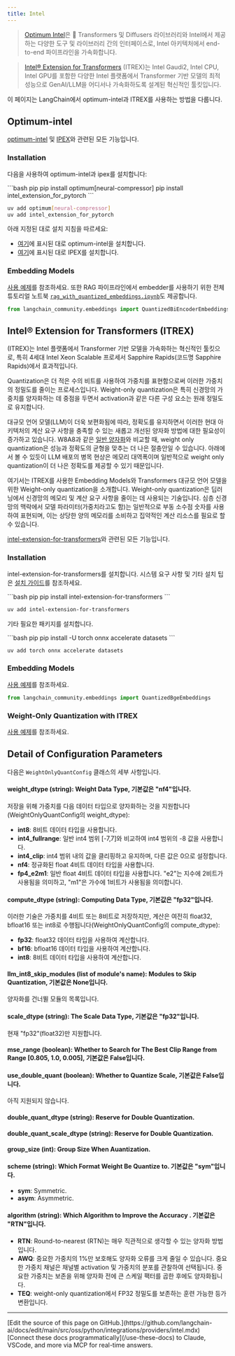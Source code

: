 ```yaml
---
title: Intel
---
```


>[Optimum Intel](https://github.com/huggingface/optimum-intel?tab=readme-ov-file#optimum-intel)은 🤗 Transformers 및 Diffusers 라이브러리와 Intel에서 제공하는 다양한 도구 및 라이브러리 간의 인터페이스로, Intel 아키텍처에서 end-to-end 파이프라인을 가속화합니다.

>[Intel® Extension for Transformers](https://github.com/intel/intel-extension-for-transformers?tab=readme-ov-file#intel-extension-for-transformers) (ITREX)는 Intel Gaudi2, Intel CPU, Intel GPU를 포함한 다양한 Intel 플랫폼에서 Transformer 기반 모델의 최적 성능으로 GenAI/LLM을 어디서나 가속화하도록 설계된 혁신적인 툴킷입니다.

이 페이지는 LangChain에서 optimum-intel과 ITREX를 사용하는 방법을 다룹니다.

## Optimum-intel

[optimum-intel](https://github.com/huggingface/optimum-intel.git) 및 [IPEX](https://github.com/intel/intel-extension-for-pytorch)와 관련된 모든 기능입니다.

### Installation

다음을 사용하여 optimum-intel과 ipex를 설치합니다:

<CodeGroup>
```bash pip
pip install optimum[neural-compressor]
pip install intel_extension_for_pytorch
```

```bash uv
uv add optimum[neural-compressor]
uv add intel_extension_for_pytorch
```
</CodeGroup>

아래 지정된 대로 설치 지침을 따르세요:

* [여기](https://github.com/huggingface/optimum-intel)에 표시된 대로 optimum-intel을 설치합니다.
* [여기](https://intel.github.io/intel-extension-for-pytorch/index.html#installation?platform=cpu&version=v2.2.0%2Bcpu)에 표시된 대로 IPEX를 설치합니다.

### Embedding Models

[사용 예제](/oss/python/integrations/text_embedding/optimum_intel)를 참조하세요.
또한 RAG 파이프라인에서 embedder를 사용하기 위한 전체 튜토리얼 노트북 [`rag_with_quantized_embeddings.ipynb`](https://github.com/langchain-ai/langchain/blob/v0.3/cookbook/rag_with_quantized_embeddings.ipynb)도 제공합니다.

```python
from langchain_community.embeddings import QuantizedBiEncoderEmbeddings
```

## Intel® Extension for Transformers (ITREX)
(ITREX)는 Intel 플랫폼에서 Transformer 기반 모델을 가속화하는 혁신적인 툴킷으로, 특히 4세대 Intel Xeon Scalable 프로세서 Sapphire Rapids(코드명 Sapphire Rapids)에서 효과적입니다.

Quantization은 더 적은 수의 비트를 사용하여 가중치를 표현함으로써 이러한 가중치의 정밀도를 줄이는 프로세스입니다. Weight-only quantization은 특히 신경망의 가중치를 양자화하는 데 중점을 두면서 activation과 같은 다른 구성 요소는 원래 정밀도로 유지합니다.

대규모 언어 모델(LLM)이 더욱 보편화됨에 따라, 정확도를 유지하면서 이러한 현대 아키텍처의 계산 요구 사항을 충족할 수 있는 새롭고 개선된 양자화 방법에 대한 필요성이 증가하고 있습니다. W8A8과 같은 [일반 양자화](https://github.com/intel/intel-extension-for-transformers/blob/main/docs/quantization.md)와 비교할 때, weight only quantization은 성능과 정확도의 균형을 맞추는 더 나은 절충안일 수 있습니다. 아래에서 볼 수 있듯이 LLM 배포의 병목 현상은 메모리 대역폭이며 일반적으로 weight only quantization이 더 나은 정확도를 제공할 수 있기 때문입니다.

여기서는 ITREX를 사용한 Embedding Models와 Transformers 대규모 언어 모델을 위한 Weight-only quantization을 소개합니다. Weight-only quantization은 딥러닝에서 신경망의 메모리 및 계산 요구 사항을 줄이는 데 사용되는 기술입니다. 심층 신경망의 맥락에서 모델 파라미터(가중치라고도 함)는 일반적으로 부동 소수점 숫자를 사용하여 표현되며, 이는 상당한 양의 메모리를 소비하고 집약적인 계산 리소스를 필요로 할 수 있습니다.

[intel-extension-for-transformers](https://github.com/intel/intel-extension-for-transformers)와 관련된 모든 기능입니다.

### Installation

intel-extension-for-transformers를 설치합니다. 시스템 요구 사항 및 기타 설치 팁은 [설치 가이드](https://github.com/intel/intel-extension-for-transformers/blob/main/docs/installation.md)를 참조하세요.

<CodeGroup>
```bash pip
pip install intel-extension-for-transformers
```

```bash uv
uv add intel-extension-for-transformers
```
</CodeGroup>

기타 필요한 패키지를 설치합니다.

<CodeGroup>
```bash pip
pip install -U torch onnx accelerate datasets
```

```bash uv
uv add torch onnx accelerate datasets
```
</CodeGroup>

### Embedding Models

[사용 예제](/oss/python/integrations/text_embedding/itrex)를 참조하세요.

```python
from langchain_community.embeddings import QuantizedBgeEmbeddings
```

### Weight-Only Quantization with ITREX

[사용 예제](/oss/python/integrations/llms/weight_only_quantization)를 참조하세요.

## Detail of Configuration Parameters

다음은 `WeightOnlyQuantConfig` 클래스의 세부 사항입니다.

#### weight_dtype (string): Weight Data Type, 기본값은 "nf4"입니다.
저장을 위해 가중치를 다음 데이터 타입으로 양자화하는 것을 지원합니다(WeightOnlyQuantConfig의 weight_dtype):
* **int8**: 8비트 데이터 타입을 사용합니다.
* **int4_fullrange**: 일반 int4 범위 [-7,7]와 비교하여 int4 범위의 -8 값을 사용합니다.
* **int4_clip**: int4 범위 내의 값을 클리핑하고 유지하며, 다른 값은 0으로 설정합니다.
* **nf4**: 정규화된 float 4비트 데이터 타입을 사용합니다.
* **fp4_e2m1**: 일반 float 4비트 데이터 타입을 사용합니다. "e2"는 지수에 2비트가 사용됨을 의미하고, "m1"은 가수에 1비트가 사용됨을 의미합니다.

#### compute_dtype (string): Computing Data Type, 기본값은 "fp32"입니다.
이러한 기술은 가중치를 4비트 또는 8비트로 저장하지만, 계산은 여전히 float32, bfloat16 또는 int8로 수행됩니다(WeightOnlyQuantConfig의 compute_dtype):
* **fp32**: float32 데이터 타입을 사용하여 계산합니다.
* **bf16**: bfloat16 데이터 타입을 사용하여 계산합니다.
* **int8**: 8비트 데이터 타입을 사용하여 계산합니다.

#### llm_int8_skip_modules (list of module's name): Modules to Skip Quantization, 기본값은 None입니다.
양자화를 건너뛸 모듈의 목록입니다.

#### scale_dtype (string): The Scale Data Type, 기본값은 "fp32"입니다.
현재 "fp32"(float32)만 지원합니다.

#### mse_range (boolean): Whether to Search for The Best Clip Range from Range [0.805, 1.0, 0.005], 기본값은 False입니다.
#### use_double_quant (boolean): Whether to Quantize Scale, 기본값은 False입니다.
아직 지원되지 않습니다.
#### double_quant_dtype (string): Reserve for Double Quantization.
#### double_quant_scale_dtype (string): Reserve for Double Quantization.
#### group_size (int): Group Size When Auantization.
#### scheme (string): Which Format Weight Be Quantize to. 기본값은 "sym"입니다.
* **sym**: Symmetric.
* **asym**: Asymmetric.
#### algorithm (string): Which Algorithm to Improve the Accuracy . 기본값은 "RTN"입니다.
* **RTN**: Round-to-nearest (RTN)는 매우 직관적으로 생각할 수 있는 양자화 방법입니다.
* **AWQ**: 중요한 가중치의 1%만 보호해도 양자화 오류를 크게 줄일 수 있습니다. 중요한 가중치 채널은 채널별 activation 및 가중치의 분포를 관찰하여 선택됩니다. 중요한 가중치는 보존을 위해 양자화 전에 큰 스케일 팩터를 곱한 후에도 양자화됩니다.
* **TEQ**: weight-only quantization에서 FP32 정밀도를 보존하는 훈련 가능한 등가 변환입니다.

---

<Callout icon="pen-to-square" iconType="regular">
    [Edit the source of this page on GitHub.](https://github.com/langchain-ai/docs/edit/main/src/oss/python/integrations/providers/intel.mdx)
</Callout>
<Tip icon="terminal" iconType="regular">
    [Connect these docs programmatically](/use-these-docs) to Claude, VSCode, and more via MCP for    real-time answers.
</Tip>

